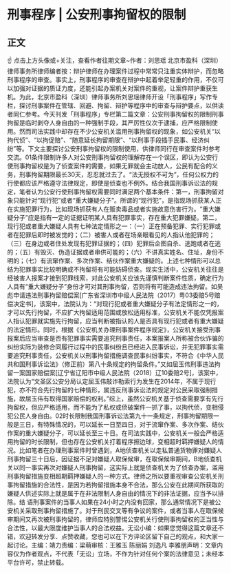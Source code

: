 # 刑事程序 | 公安刑事拘留权的限制
## 正文
☝ 点击上方头像或+关注，查看作者往期文章~作者：刘思瑶 北京市盈科（深圳）律师事务所律师编者按：辩护律师在办理案件过程中常常只注重实体辩护，而忽略刑事程序的审查。事实上，刑事程序的审查在辩护中起着举足轻重的作用，不仅可以加强对证据的质证力度，还能引起办案机关对案件的重视，让案件辩护重获生机。为此，北京市盈科（深圳）律师事务所刘思瑶律师开设「刑事程序」写作专栏，探讨刑事案件在管辖、回避、拘留、辩护等程序中的审查与辩护要点，以供读者同仁参考。今天刊发「刑事程序」专栏第二篇文章：公安刑事拘留权的限制刑事拘留是临时剥夺人身自由的一种强制手段，其严厉性仅次于逮捕，应严格限制使用。然而司法实践中却存在不少公安机关滥用刑事拘留权的现象，如公安机关“以拘代侦”、“以拘促赔”、“随意延长拘留期限”、“以刑事手段插手民事、经济纠纷”等。下文主要探讨公安刑事拘留权的限制使用，供律师同行在审查案件时参考交流。01条件限制许多人对公安刑事拘留权的理解存在一个误区，即认为公安行使刑事拘留权是为了侦查案件的需要，如果无罪就会主动放人，公民有配合的义务，刑事拘留期限最长30天，忍忍就过去了。“法无授权不可为”，任何公权力的行使都应该严格遵守法律规定，即使是侦查也不例外。结合我国刑事诉讼法的规定，笔者认为公安行使刑事拘留权需要同时满足两个基本条件：第一，刑事拘留对象只能针对“现行犯”或者“重大嫌疑分子”。所谓的“现行犯”，是指现场抓获某人正在实施犯罪行为，比如现场抓获有人在贩卖毒品或者实施故意伤害行为。“重大嫌疑分子”应是指有一定的证据证明某人具有犯罪事实，存在重大犯罪嫌疑。第二，现行犯或者重大嫌疑人具有七种法定情形之一：（一）正在预备犯罪、实行犯罪或者在犯罪后即时被发觉的；（二）被害人或者在场亲眼看见的人指认他犯罪的；（三）在身边或者住处发现有犯罪证据的；（四）犯罪后企图自杀、逃跑或者在逃的；（五）有毁灭、伪造证据或者串供可能的；（六）不讲真实姓名、住址，身份不明的；（七）有流窜作案、多次作案、结伙作案重大嫌疑的。上述七种情形可以总结为犯罪事实比较明确或不拘留将有可能妨碍侦查。现实生活中，公安机关往往是经被害人报案才接到犯罪线索，对此公安机关应该先谨慎判断案件性质，确定行为人具有“重大嫌疑分子”身份才可对其刑事拘留，否则将有可能造成违法拘留。如吴彪申请违法刑事拘留赔偿案[广东省深圳市中级人民法院（2017）粤03委赔5号赔偿决定书]，该案中，法院认为：“对现行犯或者重大嫌疑分子有法定情形之一的，才可以先行拘留，不应扩大拘留适用范围或放松适用标准，公安机关不能仅凭报案人指认犯罪就实施先行拘留，应当判断被指认的人是否具有现行犯或者有重大嫌疑的法定情形。同时，根据《公安机关办理刑事案件程序规定》，公安机关接受刑事报案后应当审查是否有犯罪事实需要追究刑事责任，本案报案人所称被合伙诈骗的纠纷实际为装修合同履行过程中的民事纠纷且已经进入民事诉讼，并无犯罪事实需要追究刑事责任，公安机关以刑事拘留措施调查民事纠纷事实，不符合《中华人民共和国刑事诉讼法》（修正前）第八十条规定的拘留条件。”又如屈玉伟刑事违法拘留一案国家赔偿案[辽宁省辽阳市中级人民法院（2018）辽10委赔2号]，该案中，法院认为“文圣区公安分局认定屈玉伟敲诈勒索行为发生在2014年，不属于现行犯，亦不符合先行拘留的七种情形，属违反刑事诉讼法的规定对公民采取强制措施，故屈玉伟有取得国家赔偿的权利。”综上，虽然公安机关基于侦查需要享有先行拘留权，但应严格适用，而不能为了私权或侦破案件一抓了事，以拘代侦，变相侵犯公民人身自由。02时长限制我国刑事诉讼法第九十一条规定，刑事拘留期限一般是三日，有特殊情况的，可以延长一日至四日，对于流窜作案、多次作案、结伙作案的重大嫌疑分子，可以延长至三十日。在司法实践中，公安机关一般会严格适用拘留的时长限制，但也存在公安机关打着程序擦边球，变相超时羁押嫌疑人的情况。比如笔者在办理刑事案件时曾遇到，A地侦查机关以走私普通货物罪对嫌疑人刑事拘留三十日后，因证据不足对嫌疑人取保候审，在取保候审期间，B地侦查机关以同一事实再次对嫌疑人刑事拘留，这实际上就是侦查机关为了侦查办案，滥用刑事拘留措施变相超期羁押嫌疑人的一种方式。律师之所以要重视审查公安机关刑事拘留措施的合法性，是因为若拘留措施本身不合法，那么公安在此期间所获取的嫌疑人供述实际上就是属于在非法限制人身自由的情况下的非法证据，应当予以排除。结 语刑事案件的当事人如果在24小时之内没有回家，那么通常情况下是被公安机关采取刑事拘留措施了。对于刑民交叉等有争议的案件，或者当事人在取保候审期间又再次被刑事拘留的，律师应特别警惕公安机关行使刑事拘留权的正当性与合法性，以最大限度维护当事人的合法权益。无讼小编：如果您觉得这篇文章还不错，欢迎转发分享、点赞收藏，您也可以在下方评论区留下自己的观点，和大家一起讨论。主编：靖力责编：梁萌审核：王雅玉 陈丽娟 刘逸凡 李雅朋声明：文章内容仅为作者观点，不代表「无讼」立场，不作为针对任何个案的法律意见；未经本平台许可，禁止转载。